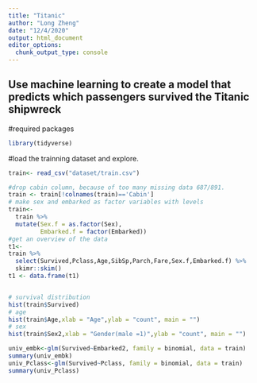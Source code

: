 ```yaml
---
title: "Titanic"
author: "Long Zheng"
date: "12/4/2020"
output: html_document
editor_options: 
  chunk_output_type: console
---
```


## __Use machine learning to create a model that predicts which passengers survived the Titanic shipwreck__


#required packages
```r
library(tidyverse)
```

#load the trainning dataset and explore.
```r
train<- read_csv("dataset/train.csv")
```


```r
#drop cabin column, because of too many missing data 687/891. 
train <- train[!colnames(train)=='Cabin']
# make sex and embarked as factor variables with levels
train<-
  train %>% 
  mutate(Sex.f = as.factor(Sex),
         Embarked.f = factor(Embarked))
#get an overview of the data
t1<-
train %>% 
  select(Survived,Pclass,Age,SibSp,Parch,Fare,Sex.f,Embarked.f) %>% 
  skimr::skim()
t1 <- data.frame(t1)


# survival distribution  
hist(train$Survived)
# age
hist(train$Age,xlab = "Age",ylab = "count", main = "")
# sex
hist(train$Sex2,xlab = "Gender(male =1)",ylab = "count", main = "")
```


```r
univ_embk<-glm(Survived~Embarked2, family = binomial, data = train)
summary(univ_embk)
univ_Pclass<-glm(Survived~Pclass, family = binomial, data = train)
summary(univ_Pclass)
```

